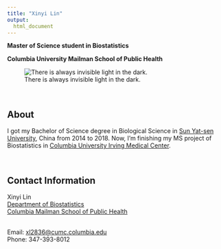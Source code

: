 ```yaml
---
title: "Xinyi Lin"
output:
  html_document
---
```


**Master of Science student in Biostatistics**

**Columbia University Mailman School of Public Health**

![There is always invisible light in the dark.](./images/home_pic.png)

<br>

## About

I got my Bachelor of Science degree in Biological Science in [Sun Yat-sen University](http://www.sysu.edu.cn/2012/en/index.htm), China from 2014 to 2018. Now, I'm finishing my MS project of Biostatistics in [Columbia University Irving Medical Center](https://www.cuimc.columbia.edu).


<br>

## Contact Information

Xinyi Lin
<br>[Department of Biostatistics](https://www.mailman.columbia.edu/become-student/departments/biostatistics)
<br>[Columbia Mailman School of Public Health](https://www.mailman.columbia.edu)

<br>Email: [xl2836@cumc.columbia.edu](mailto: xl2836@cumc.columbia.edu)
<br>Phone: 347-393-8012
